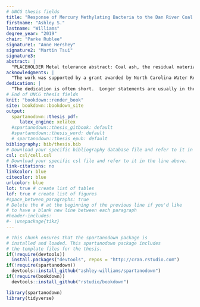 ```yaml
---
# UNCG thesis fields
title: "Response of Mercury Methylating Bacteria to the Dan River Coal Ash Spill with a Survey of Metal Tolerance of Microorganisms Associated with Coal Ash"
firstname: "Ashley S."
lastname: "Williams"
degree_year: "2019"
chair: "Parke Rublee"
signature1: "Anne Hershey"
signature2: "Martin Tsui"
signature3:
abstract: |
  "PLACEHOLDER Metal tolerance abstract: Coal ash, the residual material of coal combustion for electricity generation, contains heavy metals and other pollutants, is generally deposited into reservoir ponds for storage, although it may spill or leach into nearby water and possibly disrupt aquatic ecological communities. We identified and characterized the metal tolerance of bacteria isolated from a sample of coal ash from a coal ash pond located at the retired Dan River Steam Station in Eden, NC.  SSU rDNA extracted from isolated organisms was sequenced and isolates were predominantly identified as Bacillus and Arthrobacter spp. Isolates were grown in 50% nutrient broth amended with heavy metals commonly found in coal ash waste (As, Cd, Cr, Hg, Pb, Se, Zn), at environmentally relevant concentrations. Growth of coal ash isolates was compared to isolates cultured from coal ash free soil. Overall, isolates exhibited metal tolerance, but so did the soil isolates."
acknowledgments: |
  "The work was supported by a grant awarded by North Carolina Water Resources Research Institute. We thank Brian Williams (Dan River Basin Association) for his help in the field and coordination of sampling. We also acknowledge the field assistance of Kimber Corson, Matthew Monteverde, and Ashley Williams (UNC-Greensboro) for sample collection and processing."
dedication: |
  "The dedication is often short.  Longer statements are usually in the acknowledgements.  The dedication is optional."
# End of UNCG thesis fields
knit: "bookdown::render_book"
site: bookdown::bookdown_site
output:
  spartanodown::thesis_pdf:
     latex_engine: xelatex
  #spartanodown::thesis_gitbook: default
  #spartanodown::thesis_word: default
  # spartanodown::thesis_epub: default
bibliography: bib/thesis.bib
# Download your specific bibliography database file and refer to it in the line above.
csl: csl/cell.csl
# Download your specific csl file and refer to it in the line above.
link-citations: no
linkcolor: blue
citecolor: blue
urlcolor: blue
lot: true # create list of tables 
lof: true # create list of figures
#space_between_paragraphs: true
# Delete the # at the beginning of the previous line if you'd like
# to have a blank new line between each paragraph
#header-includes:
#- \usepackage{tikz}
---
```





```r
# This chunk ensures that the spartanodown package is
# installed and loaded. This spartanodown package includes
# the template files for the thesis.
if(!require(devtools))
  install.packages("devtools", repos = "http://cran.rstudio.com")
if(!require(spartanodown))
  devtools::install_github("ashley-williams/spartanodown")
if(!require(bookdown))
  devtools::install_github("rstudio/bookdown")

library(spartanodown)
library(tidyverse)
```
